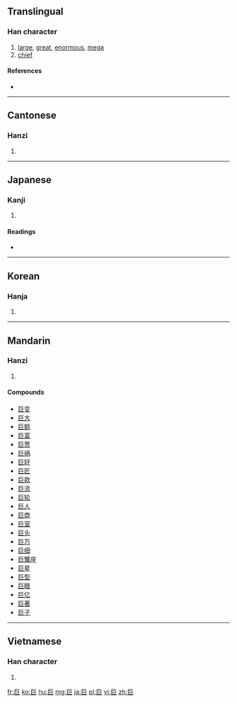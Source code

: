 {{also|鉅}}
==Translingual==

===Han character===
{{Han char|rn=48|rad=工|as=02|sn=5|four=7171<sub>7</sub>|canj=尸尸 (SS)}}

# [[large]], [[great]], [[enormous]], [[mega]]
# [[chief]]

====References====
* {{Han ref|kx=0325.120|dkj=08722|dj=0628.020|hdz=10082.010|uh=5DE8|ud=24040|bh=A5A8|bd=42408}}

----

==Cantonese==

===Hanzi===
{{yue-hanzi|jyut=|y=geui6}}

# {{defn|Cantonese|sort=工02}}

----

==Japanese==

===Kanji===
{{ja-kanji|grade=c|rs=工02}}

# {{defn|Japanese|sort=工02}}

====Readings====
* {{ja-readings|on=[[きょ]] (kyo)|kun=[[おおきい]] (ookii)}}

----

==Korean==

===Hanja===
{{ko-hanja|hangeul=[[거]]|rv=geo|mr=kŏ}}

# {{defn|Korean|sort=工02}}

----

==Mandarin==

===Hanzi===
{{cmn-hanzi|pin=[[jù]] ([[ju4]])|wg=chü<sup>4</sup>}}

# {{defn|Mandarin|sort=工02}}

====Compounds====
* [[巨变]]
* [[巨大]]
* [[巨额]]
* [[巨富]]
* [[巨贾]]
* [[巨祸]]
* [[巨奸]]
* [[巨匠]]
* [[巨款]]
* [[巨流]]
* [[巨轮]]
* [[巨人]]
* [[巨商]]
* [[巨室]]
* [[巨头]]
* [[巨万]]
* [[巨细]]
* [[巨蟹座]]
* [[巨星]]
* [[巨型]]
* [[巨眼]]
* [[巨亿]]
* [[巨著]]
* [[巨子]]

----

==Vietnamese==

===Han character===
{{vi-hantu|[[cự]], [[cựa]]|rs=工02}}

# {{defn|Vietnamese|sort=工02}}

[[fr:巨]]
[[ko:巨]]
[[hu:巨]]
[[mg:巨]]
[[ja:巨]]
[[pl:巨]]
[[vi:巨]]
[[zh:巨]]